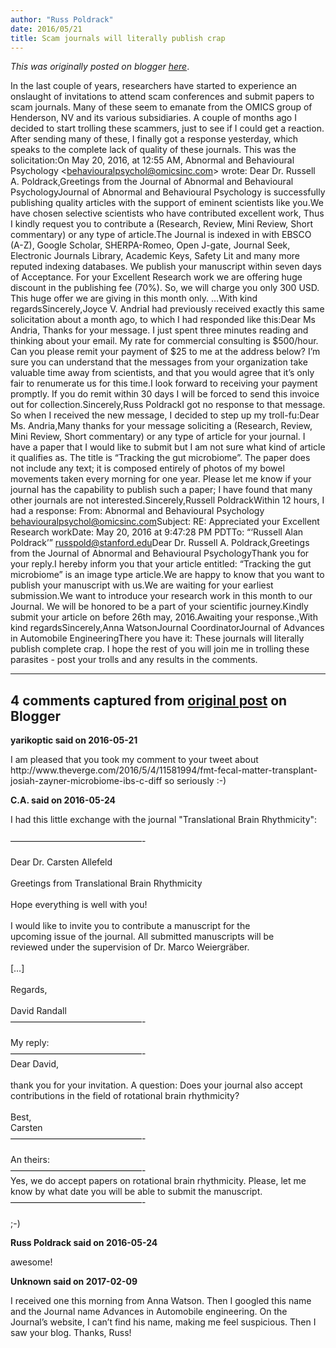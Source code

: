 ```yaml
---
author: "Russ Poldrack"
date: 2016/05/21
title: Scam journals will literally publish crap
---
```


*This was originally posted on blogger [here](https://russpoldrack.blogspot.com/2016/05/scam-journals-will-literally-publish.html)*.

In the last couple of years, researchers have started to experience an onslaught of invitations to attend scam conferences and submit papers to scam journals.  Many of these seem to emanate from the OMICS group of Henderson, NV and its various subsidiaries.  A couple of months ago I decided to start trolling these scammers, just to see if I could get a reaction.  After sending many of these, I finally got a response yesterday, which speaks to the complete lack of quality of these journals.  This was the solicitation:On May 20, 2016, at 12:55 AM, Abnormal and Behavioural Psychology <[behaviouralpsychol@omicsinc.com](mailto:behaviouralpsychol@omicsinc.com)> wrote: Dear Dr. Russell A. Poldrack,Greetings from the Journal of Abnormal and Behavioural PsychologyJournal of Abnormal and Behavioural Psychology is successfully publishing quality articles with the support of eminent scientists like you.We have chosen selective scientists who have contributed excellent work, Thus I kindly request you to contribute a (Research, Review, Mini Review, Short commentary) or any type of article.The Journal is indexed in with EBSCO (A-Z), Google Scholar, SHERPA-Romeo, Open J-gate, Journal Seek, Electronic Journals Library, Academic Keys, Safety Lit and many more reputed indexing databases. We publish your manuscript within seven days of Acceptance. For your Excellent Research work we are offering huge discount in the publishing fee (70%). So, we will charge you only 300 USD. This huge offer we are giving in this month only. ...With kind regardsSincerely,Joyce V. AndriaI had previously received exactly this same solicitation about a month ago, to which I had responded like this:Dear Ms Andria, Thanks for your message.  I just spent three minutes reading and thinking about your email.  My rate for commercial consulting is $500/hour.  Can you please remit your payment of $25 to me at the address below?  I’m sure you can understand that the messages from your organization take valuable time away from scientists, and that you would agree that it’s only fair to renumerate us for this time.I look forward to receiving your payment promptly.  If you do remit within 30 days I will be forced to send this invoice out for collection.Sincerely,Russ PoldrackI got no response to that message.  So when I received the new message, I decided to step up my troll-fu:Dear Ms. Andria,Many thanks for your message soliciting a (Research, Review, Mini Review, Short commentary) or any type of article for your journal. I have a paper that I would like to submit but I am not sure what kind of article it qualifies as. The title is "Tracking the gut microbiome". The paper does not include any text; it is composed entirely of photos of my bowel movements taken every morning for one year. Please let me know if your journal has the capability to publish such a paper; I have found that many other journals are not interested.Sincerely,Russell PoldrackWithin 12 hours, I had a response: From: Abnormal and Behavioural Psychology <behaviouralpsychol@omicsinc.com>Subject: RE: Appreciated your Excellent Research workDate: May 20, 2016 at 9:47:28 PM PDTTo: "'Russell Alan Poldrack'" <russpold@stanford.edu>Dear Dr. Russell A. Poldrack,Greetings from the Journal of Abnormal and Behavioural PsychologyThank you for your reply.I hereby inform you that your article entitled: “Tracking the gut microbiome” is an image type article.We are happy to know that you want to publish your manuscript with us.We are waiting for your  earliest submission.We want to introduce your research work in this month to our Journal. We will be honored to be a part of your scientific journey.Kindly submit your article on before 26th may, 2016.Awaiting your response.,With kind regardsSincerely,Anna WatsonJournal CoordinatorJournal of Advances in Automobile EngineeringThere you have it: These journals will literally publish complete crap. I hope the rest of you will join me in trolling these parasites - post your trolls and any results in the comments.

---

## 4 comments captured from [original post](https://russpoldrack.blogspot.com/2016/05/scam-journals-will-literally-publish.html) on Blogger

**yarikoptic said on 2016-05-21**

I am pleased that you took my comment to your tweet about http://www.theverge.com/2016/5/4/11581994/fmt-fecal-matter-transplant-josiah-zayner-microbiome-ibs-c-diff so seriously :-)

**C.A. said on 2016-05-24**

I had this little exchange with the journal &quot;Translational Brain Rhythmicity&quot;:<br /><br />----------------------------------------------<br /><br />Dear Dr. Carsten Allefeld<br /><br />Greetings from Translational Brain Rhythmicity<br /><br />Hope everything is well with you!<br /><br />I would like to invite you to contribute a manuscript for the<br />upcoming issue of the journal. All submitted manuscripts will be<br />reviewed under the supervision of Dr. Marco Weiergräber.<br /><br />[...]<br /><br />Regards,<br /><br />David Randall<br />----------------------------------------------<br /><br />My reply:<br />----------------------------------------------<br />Dear David,<br /><br />thank you for your invitation. A question: Does your journal also accept contributions in the field of rotational brain rhythmicity?<br /><br />Best,<br />Carsten<br />----------------------------------------------<br /><br />An theirs:<br />----------------------------------------------<br />Yes, we do accept papers on rotational brain rhythmicity. Please, let me know by what date you will be able to submit the manuscript.<br />----------------------------------------------<br /><br />;-)

**Russ Poldrack said on 2016-05-24**

awesome!

**Unknown said on 2017-02-09**

I received one this morning from Anna Watson. Then I googled this name and the Journal name Advances in Automobile engineering. On the Journal's website, I can't find his name, making me feel suspicious. Then I saw your blog. Thanks, Russ!<br />

